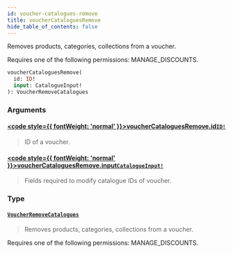 ```yaml
---
id: voucher-catalogues-remove
title: voucherCataloguesRemove
hide_table_of_contents: false
---
```








Removes products, categories, collections from a voucher. 

Requires one of the following permissions: MANAGE_DISCOUNTS.

```graphql
voucherCataloguesRemove(
  id: ID!
  input: CatalogueInput!
): VoucherRemoveCatalogues
```


### Arguments

#### [<code style={{ fontWeight: 'normal' }}>voucherCataloguesRemove.<b>id</b></code>](#)<Bullet />[`ID!`](../../../developer/api-reference/scalars/id) <Badge class="secondary" text="non-null"/> <Badge class="secondary" text="scalar"/>
> ID of a voucher.
> 

#### [<code style={{ fontWeight: 'normal' }}>voucherCataloguesRemove.<b>input</b></code>](#)<Bullet />[`CatalogueInput!`](../../../developer/api-reference/inputs/catalogue-input) <Badge class="secondary" text="non-null"/> <Badge class="secondary" text="input"/>
> Fields required to modify catalogue IDs of voucher.
> 

### Type

#### [`VoucherRemoveCatalogues`](../../../developer/api-reference/objects/voucher-remove-catalogues) <Badge class="secondary" text="object"/>
> Removes products, categories, collections from a voucher. 

Requires one of the following permissions: MANAGE_DISCOUNTS.
> 





